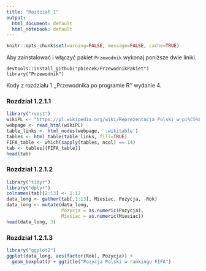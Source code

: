 ```yaml
---
title: "Rozdział 1"
output:
  html_document: default
  html_notebook: default
---
```


```r
knitr::opts_chunk$set(warning=FALSE, message=FALSE, cache=TRUE)
```

Aby zainstalować i włączyć pakiet `Przewodnik` wykonaj poniższe dwie liniki.

```
devtools::install_github("pbiecek/PrzewodnikPakiet")
library("Przewodnik")
```

Kody z rozdziału 1 ,,Przewodnika po programie R'' wydanie 4.

### Rozdział 1.2.1.1

```r
library("rvest")
wikiPL <- "https://pl.wikipedia.org/wiki/Reprezentacja_Polski_w_pi%C5%82ce_no%C5%BCnej"
webpage <- read_html(wikiPL)
table_links <- html_nodes(webpage, '.wikitable')
tables <- html_table(table_links, fill=TRUE)
FIFA_table <- which(sapply(tables, ncol) == 14)
tab <- tables[[FIFA_table]]
head(tab)
```

### Rozdział 1.2.1.2

```r
library("tidyr")
library("dplyr")
colnames(tab)[2:13] <- 1:12
data_long <- gather(tab[,1:13], Miesiac, Pozycja, -Rok)
data_long <- mutate(data_long, 
                    Pozycja = as.numeric(Pozycja),
                    Miesiac = as.numeric(Miesiac))
head(data_long, 3)
```

### Rozdział 1.2.1.3

```r
library("ggplot2")
ggplot(data_long, aes(factor(Rok), Pozycja)) +
  geom_boxplot() + ggtitle("Pozycja Polski w rankingu FIFA")
```
